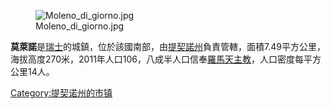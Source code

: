 [[Image:Moleno_di_giorno.jpg|right]]

'''莫萊諾'''是[[瑞士|瑞士]]的城鎮，位於該國南部，由[[提契諾州|提契諾州]]負責管轄，面積7.49平方公里，海拔高度270米，2011年人口106，八成半人口信奉[[羅馬天主教|羅馬天主教]]，人口密度每平方公里14人。

{{Switzerland-geo-stub}}
[[Category:提契诺州的市镇|Category:提契诺州的市镇]]